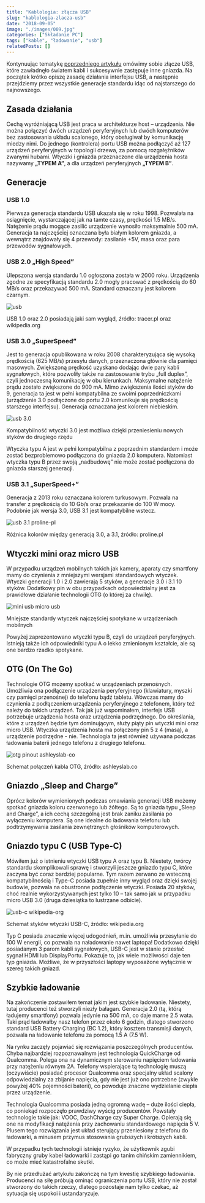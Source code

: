 ```yaml
---
title: "Kablologia: złącza USB"
slug: "kablologia-zlacza-usb"
date: "2018-09-05"
image: "./images/009.jpg"
categories: ["Składanie PC"]
tags: ["kable", "ładowanie", "usb"]
relatedPosts: []
---
```


Kontynuując tematykę [poprzedniego artykułu](/kablologia-pajeczyna-za-biurkiem/) omówimy sobie złącze USB, które zawładnęło światem kabli i sukcesywnie zastępuje inne gniazda. Na początek krótko opiszę zasadę działania interfejsu USB, a następnie przejdziemy przez wszystkie generacje standardu idąc od najstarszego do najnowszego.

## Zasada działania

Cechą wyróżniającą USB jest praca w architekturze host – urządzenia. Nie można połączyć dwóch urządzeń peryferyjnych lub dwóch komputerów bez zastosowania układu scalonego, który obsługiwał by komunikację miedzy nimi. Do jednego (kontrolera) portu USB można podłączyć aż 127 urządzeń peryferyjnych w topologii drzewa, za pomocą rozgałęźników zwanymi hubami. Wtyczki i gniazda przeznaczone dla urządzenia hosta nazywamy **„TYPEM A”**, a dla urządzeń peryferyjnych **„TYPEM B”**.

## Generacje

### USB 1.0

Pierwsza generacja standardu USB ukazała się w roku 1998. Pozwalała na osiągnięcie, wystarczającej jak na tamte czasy, prędkości 1.5 MB/s. Natężenie prądu mogące zasilić urządzenie wynosiło maksymalnie 500 mA. Generacja ta najczęściej oznaczana była białym kolorem gniazda, a wewnątrz znajdowały się 4 przewody: zasilanie +5V, masa oraz para przewodów sygnałowych.

### USB 2.0 „High Speed”

Ulepszona wersja standardu 1.0 ogłoszona została w 2000 roku. Urządzenia zgodne ze specyfikacją standardu 2.0 mogły pracować z prędkością do 60 MB/s oraz przekazywać 500 mA. Standard oznaczany jest kolorem czarnym.

![usb](images/usb-10-20-piny-tracer-wikipedia.jpg)

<ImageDescription>USB 1.0 oraz 2.0 posiadają jaki sam wygląd, źródło: tracer.pl oraz wikipedia.org</ImageDescription>

### USB 3.0 „SuperSpeed”

Jest to generacja opublikowana w roku 2008 charakteryzująca się wysoką prędkością (625 MB/s) przesyłu danych, przeznaczona głównie dla pamięci masowych. Zwiększoną prędkość uzyskano dodając dwie pary kabli sygnałowych, które pozwoliły także na zastosowanie trybu „full duplex”, czyli jednoczesną komunikację w obu kierunkach. Maksymalne natężenie prądu zostało zwiększone do 900 mA. Mimo zwiększenia ilości styków do 9, generacja ta jest w pełni kompatybilna ze swoimi poprzedniczkami (urządzenie 3.0 podłączone do portu 2.0 komunikuje się prędkością starszego interfejsu). Generacja oznaczana jest kolorem niebieskim.

![usb 3.0](images/usb-30.jpg)

<ImageDescription>Kompatybilność wtyczki 3.0 jest możliwa dzięki przeniesieniu nowych styków do drugiego rzędu</ImageDescription>

<InfoBlock>Wtyczka typu A jest w pełni kompatybilna z poprzednim standardem i może zostać bezproblemowo podłączona do gniazda 2.0 komputera. Natomiast wtyczka typu B przez swoją „nadbudowę” nie może zostać podłączona do gniazda starszej generacji.</InfoBlock>

### USB 3.1 „SuperSpeed+”

Generacja z 2013 roku oznaczana kolorem turkusowym. Pozwala na transfer z prędkością do 10 Gb/s oraz przekazanie do 100 W mocy. Podobnie jak wersja 3.0, USB 3.1 jest kompatybilne wstecz.

![usb 3.1 proline-pl](images/usb-31-proline-pl.jpg)

<ImageDescription>Różnica kolorów między generacją 3.0, a 3.1, źródło: proline.pl</ImageDescription>

## Wtyczki mini oraz micro USB

W przypadku urządzeń mobilnych takich jak kamery, aparaty czy smartfony mamy do czynienia z mniejszymi wersjami standardowych wtyczek. Wtyczki generacji 1.0 i 2.0 zawierają 5 styków, a generacje 3.0 i 3.1 10 styków. Dodatkowy pin w obu przypadkach odpowiedzialny jest za prawidłowe działanie technologii OTG (o której za chwilę).

![mini usb micro usb](images/usb-mini-micro.jpg)

<ImageDescription>Mniejsze standardy wtyczek najczęściej spotykane w urządzeniach mobilnych</ImageDescription>

Powyżej zaprezentowano wtyczki typu B, czyli do urządzeń peryferyjnych. Istnieją także ich odpowiedniki typu A o lekko zmienionym kształcie, ale są one bardzo rzadko spotykane.

## OTG (On The Go)

Technologie OTG możemy spotkać w urządzeniach przenośnych. Umożliwia ona podłączenie urządzenia peryferyjnego (klawiatury, myszki czy pamięci przenośnej) do telefonu bądź tabletu. Wówczas mamy do czynienia z podłączeniem urządzenia peryferyjnego z telefonem, który też należy do takich urządzeń. Tak jak już wspominałem, interfejs USB potrzebuje urządzenia hosta oraz urządzenia podrzędnego. Do określania, które z urządzeń będzie tym dominującym, służy piąty pin wtyczki mini oraz micro USB. Wtyczka urządzenia hosta ma połączony pin 5 z 4 (masą), a urządzenie podrzędne - nie. Technologia ta jest również używana podczas ładowania baterii jednego telefonu z drugiego telefonu.

![otg pinout ashleyslab-co](images/otg-pins-ashleyslab-co.jpg)

<ImageDescription>Schemat połączeń kabla OTG, źródło: ashleyslab.co</ImageDescription>

## Gniazdo „Sleep and Charge”

Oprócz kolorów wymienionych podczas omawiania generacji USB możemy spotkać gniazda koloru czerwonego lub żółtego. Są to gniazda typu „Sleep and Charge”, a ich cechą szczególną jest brak zaniku zasilania po wyłączeniu komputera. Są one idealne do ładowania telefonu lub podtrzymywania zasilania zewnętrznych głośników komputerowych.

## Gniazdo typu C (USB Type-C)

Mówiłem już o istnieniu wtyczki USB typu A oraz typu B. Niestety, twórcy standardu skomplikowali sprawę i stworzyli jeszcze gniazdo typu C, które zaczyna być coraz bardziej popularne. Tym razem zerwano ze wsteczną kompatybilnością i Type-C posiada zupełnie inny wygląd oraz dzięki swojej budowie, pozwala na obustronne podłączenie wtyczki. Posiada 20 styków, choć realnie wykorzystywanych jest tylko 10 – tak samo jak w przypadku micro USB 3.0 (druga dziesiątka to lustrzane odbicie).

![usb-c wikipedia-org](images/usb-c-wikipedia-org.jpg)

<ImageDescription>Schemat styków wtyczki USB-C, źródło: wikipedia.org</ImageDescription>

Typ C posiada znacznie więcej udogodnień, m.in. umożliwia przesyłanie do 100 W energii, co pozwala na naładowanie nawet laptopa! Dodatkowo dzięki posiadanym 3 parom kabli sygnałowych, USB-C jest w stanie przesłać sygnał HDMI lub DisplayPortu. Pokazuje to, jak wiele możliwości daje ten typ gniazda. Możliwe, że w przyszłości laptopy wyposażone wyłącznie w szereg takich gniazd.

## Szybkie ładowanie

Na zakończenie zostawiłem temat jakim jest szybkie ładowanie. Niestety, tutaj producenci też stworzyli niezły bałagan. Generacja 2.0 (tą, którą ładujemy smartfony) pozwala jedynie na 500 mA, co daje marne 2.5 wata. Taki prąd ładowałby nasz telefon przez około 6 godzin, dlatego stworzono standard USB Battery Charging (BC 1.2), który kosztem transmisji danych, pozwala na ładowanie telefonu za pomocą 1.5 A (7.5 W).

Na rynku zaczęły pojawiać się rozwiązania poszczególnych producentów. Chyba najbardziej rozpoznawalnym jest technologia QuickCharge od Qualcomma. Polega ona na dynamicznym sterowaniu napięciem ładowania przy natężeniu równym 2A. Telefony wspierające tą technologię muszą (oczywiście) posiadać procesor Qualcomma oraz specjalny układ scalony odpowiedzialny za zbijanie napięcia, gdy nie jest już ono potrzebne (zwykle powyżej 40% pojemności baterii), co powoduje znaczne wydzielanie ciepła przez urządzenie.

Technologia Qualcomma posiada jedną ogromną wadę – duże ilości ciepła, co poniekąd rozpoczęło prawdziwy wyścig producentów. Powstały technologie takie jak: VOOC, DashCharge czy Super Charge. Opierają się one na modyfikacji natężenia przy zachowaniu standardowego napięcia 5 V. Plusem tego rozwiązania jest układ sterujący przeniesiony z telefonu do ładowarki, a minusem przymus stosowania grubszych i krótszych kabli.

<WarningBlock>W przypadku tych technologii istnieje ryzyko, że użytkownik zgubi fabryczny gruby kabel ładowarki i zastąpi go tanim chińskim zamiennikiem, co może mieć katastrofalne skutki.</WarningBlock>

By nie przedłużać artykułu zakończę na tym kwestię szybkiego ładowania. Producenci na siłę próbują ominąć ograniczenia portu USB, który nie został stworzony do takich rzeczy, dlatego pozostaje nam tylko czekać, aż sytuacja się uspokoi i ustandaryzuje.

<AssemblingPcFooter nextPost='/budowa-i-dzialanie-komputera/'/>
